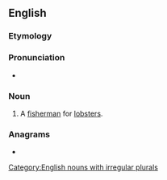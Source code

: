 ==English==

===Etymology===
{{suffix|lobster|man|lang=en}}

===Pronunciation===
* {{IPA|/ˈlɒbstə(ɹ)mən/|lang=en}}
{{rfap|lang=en}}

===Noun===
{{en-noun|lobstermen}}

# A [[fisherman]] for [[lobster]]s.

===Anagrams===
* {{anagrams|en|Lambertons|Lambertson}}

[[Category:English nouns with irregular plurals]]